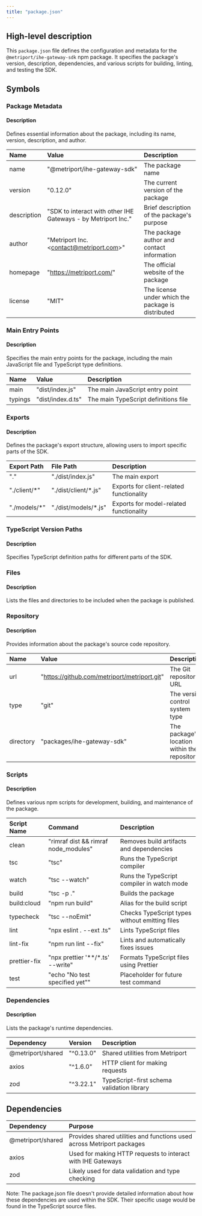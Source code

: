 ```yaml
---
title: "package.json"
---
```


## High-level description
This `package.json` file defines the configuration and metadata for the `@metriport/ihe-gateway-sdk` npm package. It specifies the package's version, description, dependencies, and various scripts for building, linting, and testing the SDK.

## Symbols

### Package Metadata
#### Description
Defines essential information about the package, including its name, version, description, and author.

| Name | Value | Description |
|:-----|:------|:------------|
| name | "@metriport/ihe-gateway-sdk" | The package name |
| version | "0.12.0" | The current version of the package |
| description | "SDK to interact with other IHE Gateways - by Metriport Inc." | Brief description of the package's purpose |
| author | "Metriport Inc. &lt;contact@metriport.com&gt;" | The package author and contact information |
| homepage | "https://metriport.com/" | The official website of the package |
| license | "MIT" | The license under which the package is distributed |

### Main Entry Points
#### Description
Specifies the main entry points for the package, including the main JavaScript file and TypeScript type definitions.

| Name | Value | Description |
|:-----|:------|:------------|
| main | "dist/index.js" | The main JavaScript entry point |
| typings | "dist/index.d.ts" | The main TypeScript definitions file |

### Exports
#### Description
Defines the package's export structure, allowing users to import specific parts of the SDK.

| Export Path | File Path | Description |
|:------------|:----------|:------------|
| "." | "./dist/index.js" | The main export |
| "./client/*" | "./dist/client/*.js" | Exports for client-related functionality |
| "./models/*" | "./dist/models/*.js" | Exports for model-related functionality |

### TypeScript Version Paths
#### Description
Specifies TypeScript definition paths for different parts of the SDK.

### Files
#### Description
Lists the files and directories to be included when the package is published.

### Repository
#### Description
Provides information about the package's source code repository.

| Name | Value | Description |
|:-----|:------|:------------|
| url | "https://github.com/metriport/metriport.git" | The Git repository URL |
| type | "git" | The version control system type |
| directory | "packages/ihe-gateway-sdk" | The package's location within the repository |

### Scripts
#### Description
Defines various npm scripts for development, building, and maintenance of the package.

| Script Name | Command | Description |
|:------------|:--------|:------------|
| clean | "rimraf dist && rimraf node_modules" | Removes build artifacts and dependencies |
| tsc | "tsc" | Runs the TypeScript compiler |
| watch | "tsc --watch" | Runs the TypeScript compiler in watch mode |
| build | "tsc -p ." | Builds the package |
| build:cloud | "npm run build" | Alias for the build script |
| typecheck | "tsc --noEmit" | Checks TypeScript types without emitting files |
| lint | "npx eslint . --ext .ts" | Lints TypeScript files |
| lint-fix | "npm run lint --fix" | Lints and automatically fixes issues |
| prettier-fix | "npx prettier '**/*.ts' --write" | Formats TypeScript files using Prettier |
| test | "echo \"No test specified yet\"" | Placeholder for future test command |

### Dependencies
#### Description
Lists the package's runtime dependencies.

| Dependency | Version | Description |
|:-----------|:--------|:------------|
| @metriport/shared | "^0.13.0" | Shared utilities from Metriport |
| axios | "^1.6.0" | HTTP client for making requests |
| zod | "^3.22.1" | TypeScript-first schema validation library |

## Dependencies
| Dependency | Purpose |
|:-----------|:--------|
| @metriport/shared | Provides shared utilities and functions used across Metriport packages |
| axios | Used for making HTTP requests to interact with IHE Gateways |
| zod | Likely used for data validation and type checking |

Note: The package.json file doesn't provide detailed information about how these dependencies are used within the SDK. Their specific usage would be found in the TypeScript source files.
